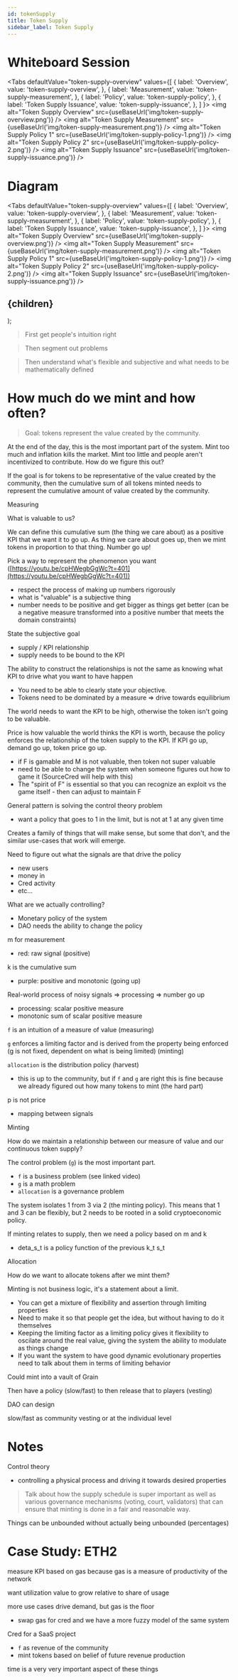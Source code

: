 ```yaml
---
id: tokenSupply
title: Token Supply
sidebar_label: Token Supply
---
```



# Whiteboard Session

<Tabs
  defaultValue="token-supply-overview"
  values={[
    { label: 'Overview', value: 'token-supply-overview', },
    { label: 'Measurement', value: 'token-supply-measurement', },
    { label: 'Policy', value: 'token-supply-policy', },
    { label: 'Token Supply Issuance', value: 'token-supply-issuance', },
  ]
}>
    <TabItem value="token-supply-overview">
        <img alt="Token Supply Overview" src={useBaseUrl('img/token-supply-overview.png')} />
    </TabItem>
    <TabItem value="token-supply-measurement">
        <img alt="Token Supply Measurement" src={useBaseUrl('img/token-supply-measurement.png')} />
    </TabItem>
    <TabItem value="token-supply-policy">
        <img alt="Token Supply Policy 1" src={useBaseUrl('img/token-supply-policy-1.png')} />
        <img alt="Token Supply Policy 2" src={useBaseUrl('img/token-supply-policy-2.png')} />
    </TabItem>
    <TabItem value="token-supply-issuance">
        <img alt="Token Supply Issuance" src={useBaseUrl('img/token-supply-issuance.png')} />
    </TabItem>
</Tabs>

# Diagram

<Tabs
  defaultValue="token-supply-overview"
  values={[
    { label: 'Overview', value: 'token-supply-overview', },
    { label: 'Measurement', value: 'token-supply-measurement', },
    { label: 'Policy', value: 'token-supply-policy', },
    { label: 'Token Supply Issuance', value: 'token-supply-issuance', },
  ]
}>
    <TabItem value="token-supply-overview">
        <img alt="Token Supply Overview" src={useBaseUrl('img/token-supply-overview.png')} />
    </TabItem>
    <TabItem value="token-supply-measurement">
        <img alt="Token Supply Measurement" src={useBaseUrl('img/token-supply-measurement.png')} />
    </TabItem>
    <TabItem value="token-supply-policy">
        <img alt="Token Supply Policy 1" src={useBaseUrl('img/token-supply-policy-1.png')} />
        <img alt="Token Supply Policy 2" src={useBaseUrl('img/token-supply-policy-2.png')} />
    </TabItem>
    <TabItem value="token-supply-issuance">
        <img alt="Token Supply Issuance" src={useBaseUrl('img/token-supply-issuance.png')} />
    </TabItem>
</Tabs>

  <h2>
    <span
        style={{
        backgroundColor: color,
        borderRadius: '2px',
        color: '#fff',
        padding: '0.2rem',
        }}>
        {children}
    </span>
  </h2>
);

> First get people's intuition right

> Then segment out problems

> Then understand what's flexible and subjective and what needs to be mathematically defined

# How much do we mint and how often?

> Goal: tokens represent the value created by the community. 

At the end of the day, this is the most important part of the system. Mint too much and inflation kills the market. Mint too little and people aren't incentivized to contribute. How do we figure this out?

If the goal is for tokens to be representative of the value created by the community, then the cumulative sum of all tokens minted needs to represent the cumulative amount of value created by the community.

<Highlight color="purple">Measuring</Highlight>

What is valuable to us?

We can define this cumulative sum (the thing we care about) as a positive KPI that we want it to go up. As thing we care about goes up, then we mint tokens in proportion to that thing. Number go up!

Pick a way to represent the phenomenon you want ([https://youtu.be/cpHWegbGgWc?t=401](https://youtu.be/cpHWegbGgWc?t=401))
- respect the process of making up numbers rigorously
- what is "valuable" is a subjective thing
- number needs to be positive and get bigger as things get better (can be a negative measure transformed into a positive number that meets the domain constraints)

State the subjective goal
- supply / KPI relationship
- supply needs to be bound to the KPI

The ability to construct the relationships is not the same as knowing what KPI to drive what you want to have happen
- You need to be able to clearly state your objective.
- Tokens need to be dominated by a measure ⇒ drive towards equilibrium

The world needs to want the KPI to be high, otherwise the token isn't going to be valuable. 

Price is how valuable the world thinks the KPI is worth, because the policy enforces the relationship of the token supply to the KPI. If KPI go up, demand go up, token price go up.
- if F is gamable and M is not valuable, then token not super valuable
- need to be able to change the system when someone figures out how to game it (SourceCred will help with this)
- The "spirit of F" is essential so that you can recognize an exploit vs the game itself - then can adjust to maintain F

General pattern is solving the control theory problem
- want a policy that goes to 1 in the limit, but is not at 1 at any given time

Creates a family of things that will make sense, but some that don't, and the similar use-cases that work will emerge. 

Need to figure out what the signals are that drive the policy
- new users
- money in
- Cred activity
- etc...

What are we actually controlling?
- Monetary policy of the system
- DAO needs the ability to change the policy

m for measurement
- red: raw signal (positive)

k is the cumulative sum
- purple: positive and monotonic (going up)

Real-world process of noisy signals ⇒ processing ⇒ number go up
- processing: scalar positive measure
- monotonic sum of scalar positive measure

`f` is an intuition of a measure of value (measuring)

`g` enforces a limiting factor and is derived from the property being enforced (g is not fixed, dependent on what is being limited) (minting)

`allocation` is the distribution policy (harvest)
- this is up to the community, but if `f` and `g` are right this is fine because we already figured out how many tokens to mint (the hard part)

p is not price
- mapping between signals


<Highlight color="red">Minting</Highlight>

How do we maintain a relationship between our measure of value and our continuous token supply? 

The control problem (`g`) is the most important part.  
- `f` is a business problem (see linked video)
- `g` is a math problem
- `allocation` is a governance problem

The system isolates 1 from 3 via 2 (the minting policy). This means that 1 and 3 can be flexibly, but 2 needs to be rooted in a solid cryptoeconomic policy. 

If minting relates to supply, then we need a policy based on m and k
- deta_s_t is a policy function of the previous k_t s_t

<Highlight color="purple">Allocation</Highlight>

How do we want to allocate tokens after we mint them?

Minting is not business logic, it's a statement about a limit.
- You can get a mixture of flexibility and assertion through limiting properties 
- Need to make it so that people get the idea, but without having to do it themselves
- Keeping the limiting factor as a limiting policy gives it flexibility to oscilate around the real value, giving the system the ability to modulate as things change
- If you want the system to have good dynamic evolutionary properties need to talk about them in terms of limiting behavior 

Could mint into a vault of Grain

Then have a policy (slow/fast) to then release that to players (vesting)

DAO can design

slow/fast as community vesting or at the individual level

# Notes

Control theory
- controlling a physical process and driving it towards desired properties

> Talk about how the supply schedule is super important as well as various governance mechanisms (voting, court, validators) that can ensure that minting is done in a fair and reasonable way.

Things can be unbounded without actually being unbounded (percentages)

# Case Study: ETH2

measure KPI based on gas because gas is a measure of productivity of the network

want utilization value to grow relative to share of usage

more use cases drive demand, but gas is the floor
- swap gas for cred and we have a more fuzzy model of the same system

Cred for a SaaS project
- `f` as revenue of the community
- mint tokens based on belief of future revenue production

time is a very very important aspect of these things
